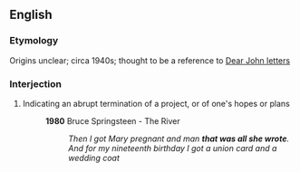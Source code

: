 ==English==
===Etymology===
Origins unclear; circa 1940s; thought to be a reference to [[Dear John letter]]s
===Interjection===
{{en-intj|pos=[[that]][[-'s|'s]] [[all]] [[she]] [[wrote]]}}

#{{US}} Indicating an abrupt termination of a project, or of one's hopes or plans
#:'''1980''' Bruce Springsteen - The River
#::''Then I got Mary pregnant and man '''that was all she wrote'''.''
#::''And for my nineteenth birthday I got a union card and a wedding coat''
